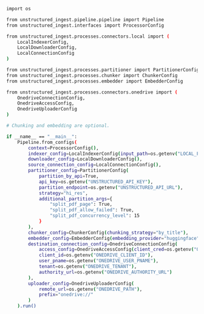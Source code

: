 ```bash Python Ingest
import os

from unstructured_ingest.pipeline.pipeline import Pipeline
from unstructured_ingest.interfaces import ProcessorConfig

from unstructured_ingest.processes.connectors.local import (
    LocalIndexerConfig,
    LocalDownloaderConfig,
    LocalConnectionConfig
)

from unstructured_ingest.processes.partitioner import PartitionerConfig
from unstructured_ingest.processes.chunker import ChunkerConfig
from unstructured_ingest.processes.embedder import EmbedderConfig

from unstructured_ingest.processes.connectors.onedrive import (
    OnedriveConnectionConfig,
    OnedriveAccessConfig,
    OnedriveUploaderConfig
)

# Chunking and embedding are optional.

if __name__ == "__main__":
    Pipeline.from_configs(
        context=ProcessorConfig(),
        indexer_config=LocalIndexerConfig(input_path=os.getenv("LOCAL_FILE_INPUT_DIR")),
        downloader_config=LocalDownloaderConfig(),
        source_connection_config=LocalConnectionConfig(),
        partitioner_config=PartitionerConfig(
            partition_by_api=True,
            api_key=os.getenv("UNSTRUCTURED_API_KEY"),
            partition_endpoint=os.getenv("UNSTRUCTURED_API_URL"),
            strategy="hi_res",
            additional_partition_args={
                "split_pdf_page": True,
                "split_pdf_allow_failed": True,
                "split_pdf_concurrency_level": 15
            }
        ),
        chunker_config=ChunkerConfig(chunking_strategy="by_title"),
        embedder_config=EmbedderConfig(embedding_provider="huggingface"),
        destination_connection_config=OnedriveConnectionConfig(
            access_config=OnedriveAccessConfig(client_cred=os.getenv("ONEDRIVE_CLIENT_CRED")),
            client_id=os.getenv("ONEDRIVE_CLIENT_ID"),
            user_pname=os.getenv("ONEDRIVE_USER_PNAME"),
            tenant=os.getenv("ONEDRIVE_TENANT"),
            authority_url=os.getenv("ONEDRIVE_AUTHORITY_URL")
        ),
        uploader_config=OnedriveUploaderConfig(
            remote_url=os.getenv("ONEDRIVE_PATH"),
            prefix="onedrive://"
        )
    ).run()
```